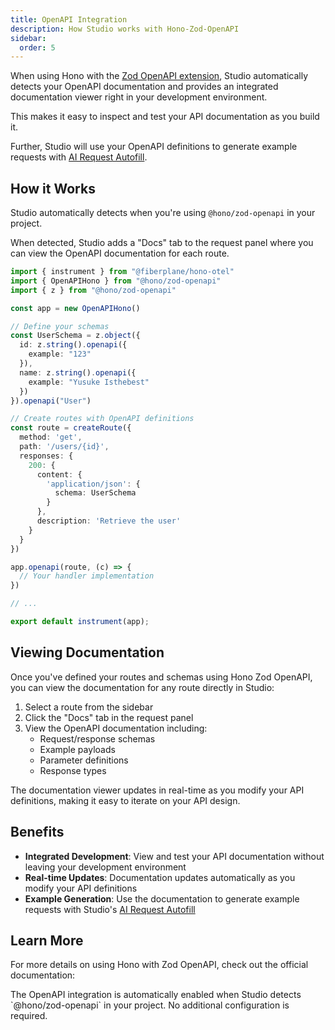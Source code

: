```yaml
---
title: OpenAPI Integration
description: How Studio works with Hono-Zod-OpenAPI
sidebar:
  order: 5
---
```



When using Hono with the [Zod OpenAPI extension](https://hono.dev/examples/zod-openapi), Studio automatically detects your OpenAPI documentation and provides an integrated documentation viewer right in your development environment. 

This makes it easy to inspect and test your API documentation as you build it.

Further, Studio will use your OpenAPI definitions to generate example requests with [AI Request Autofill](/docs/features/generating-with-ai).

## How it Works

Studio automatically detects when you're using `@hono/zod-openapi` in your project. 

When detected, Studio adds a "Docs" tab to the request panel where you can view the OpenAPI documentation for each route.

```ts title="src/index.ts"
import { instrument } from "@fiberplane/hono-otel"
import { OpenAPIHono } from "@hono/zod-openapi"
import { z } from "@hono/zod-openapi"

const app = new OpenAPIHono()

// Define your schemas
const UserSchema = z.object({
  id: z.string().openapi({
    example: "123"
  }),
  name: z.string().openapi({
    example: "Yusuke Isthebest"
  })
}).openapi("User")

// Create routes with OpenAPI definitions
const route = createRoute({
  method: 'get',
  path: '/users/{id}',
  responses: {
    200: {
      content: {
        'application/json': {
          schema: UserSchema
        }
      },
      description: 'Retrieve the user'
    }
  }
})

app.openapi(route, (c) => {
  // Your handler implementation
})

// ...

export default instrument(app);
```

## Viewing Documentation

Once you've defined your routes and schemas using Hono Zod OpenAPI, you can view the documentation for any route directly in Studio:

1. Select a route from the sidebar
2. Click the "Docs" tab in the request panel
3. View the OpenAPI documentation including:
   - Request/response schemas
   - Example payloads
   - Parameter definitions
   - Response types

<Aside type="tip">
  The documentation viewer updates in real-time as you modify your API definitions,
  making it easy to iterate on your API design.
</Aside>

## Benefits

- **Integrated Development**: View and test your API documentation without leaving your development environment
- **Real-time Updates**: Documentation updates automatically as you modify your API definitions
- **Example Generation**: Use the documentation to generate example requests with Studio's [AI Request Autofill](/docs/features/generating-with-ai)

## Learn More

For more details on using Hono with Zod OpenAPI, check out the official documentation:

<LinkCard
  title="Hono Zod OpenAPI Documentation"
  description="Learn more about defining OpenAPI schemas with Hono and Zod"
  href="https://hono.dev/examples/zod-openapi"
/>

<Aside>
  The OpenAPI integration is automatically enabled when Studio detects
  `@hono/zod-openapi` in your project. No additional configuration is required.
</Aside>

